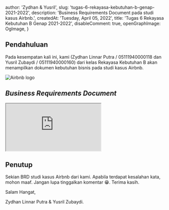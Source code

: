 
  author: 'Zydhan & Yusril',
  slug: 'tugas-6-rekayasa-kebutuhan-b-genap-2021-2022',
  description:
    'Business Requirements Document pada studi kasus Airbnb.',
  createdAt: 'Tuesday, April 05, 2022',
  title: 'Tugas 6 Rekayasa Kebutuhan B Genap 2021-2022',
  disableComment: true,
  openGraphImage: OgImage,
}

## Pendahuluan

Pada kesempatan kali ini, kami (Zydhan Linnar Putra / 05111940000118 dan Yusril Zubaydi / 05111940000160) dari kelas Rekayasa Kebutuhan B akan menampilkan dokumen kebutuhan bisnis pada studi kasus Airbnb.

<Image src={AirbnbLogo} placeholder="blur" alt="Airbnb logo" />

## _Business Requirements Document_

<div className="relative pt-[141.428%]">
  <iframe
    src="https://drive.google.com/file/d/1wBKy2bJ0bQEHb-Ib03VH14fQyrs-SLNw/preview"
    className="absolute top-0 left-0 w-full h-full"
    allow="autoplay"
    title="PDF - Business Requirement Document Airbnb"
  ></iframe>
</div>

## Penutup

Sekian BRD studi kasus Airbnb dari kami. Apabila terdapat kesalahan kata, mohon maaf. Jangan lupa tinggalkan komentar 😁. Terima kasih.

Salam Hangat,

Zydhan Linnar Putra & Yusril Zubaydi.
